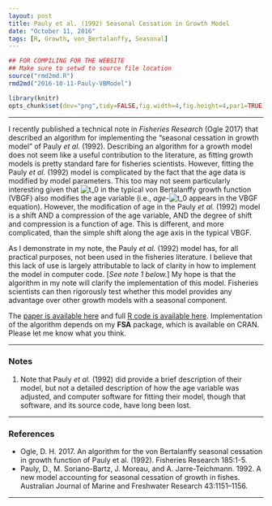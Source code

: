 ```yaml
---
layout: post
title: Pauly et al. (1992) Seasonal Cessation in Growth Model
date: "October 11, 2016"
tags: [R, Growth, von_Bertalanffy, Seasonal]
---
```

```r
## FOR COMPILING FOR THE WEBSITE
## Make sure to setwd to source file location
source("rmd2md.R")
rmd2md("2016-10-11-Pauly-VBModel")
```

```r
library(knitr)
opts_chunk$set(dev="png",tidy=FALSE,fig.width=4,fig.height=4,par1=TRUE)
```

----

I recently published a technical note in *Fisheries Research* (Ogle 2017) that described an algorithm for implementing the "seasonal cessation in growth model" of Pauly *et al.* (1992).  Describing an algorithm for a growth model does not seem like a useful contribution to the literature, as fitting growth models is pretty standard fare for fisheries scientists.  However, fitting the Pauly *et al.* (1992) model is complicated by the fact that the age data is modified by model parameters.  This too may not seem particularly interesting given that ![t_0](http://derekogle.com/fishR/img/t_0.jpg) in the typical von Bertalanffy growth function (VBGF) also modifies the age variable (i.e., *age-*![t_0](http://derekogle.com/fishR/img/t_0.jpg) appears in the VBGF equation).  However, the modification of age in the Pauly *et al.* (1992) model is a shift AND a compression of the age variable, AND the degree of shift and compression is a function of age.  This is different, and more complicated, than the simple shift along the age axis in the typical VBGF.

As I demonstrate in my note, the Pauly *et al.* (1992) model has, for all practical purposes, not been used in the fisheries literature. I believe that this lack of use is largely attributable to lack of clarity in how to implement the model in computer code. [*See note 1 below.*] My hope is that the algorithm in my note will clarify the implementation of this model.  Fisheries scientists can then rigorously test whether this model provides any advantage over other growth models with a seasonal component.

The [paper is available here](http://derekogle.com/resources/pubs/Ogle_2017_PaulyetalModel.pdf) and full [R code is available here](http://derekogle.com/resources/pubs/SeasonalGrowth_Analysis.R). Implementation of the algorithm depends on my **FSA** package, which is available on CRAN. Please let me know what you think.

----

### Notes

1. Note that Pauly *et al.* (1992) did provide a brief description of their model, but not a detailed description of how the age variable was adjusted, and computer software for fitting their model, though that software, and its source code, have long been lost.

----

### References

* Ogle, D. H. 2017. An algorithm for the von Bertalanffy seasonal cessation in growth function of Pauly et al. (1992). Fisheries Research 185:1-5.
* Pauly, D., M. Soriano-Bartz, J. Moreau, and A. Jarre-Teichmann. 1992. A new model accounting for seasonal cessation of growth in fishes. Australian Journal of Marine and Freshwater Research 43:1151–1156.

----
